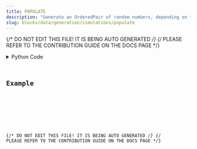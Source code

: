 ```yaml
---
title: POPULATE
description: "Generate an OrderedPair of random numbers, depending on the distribution selected and the input data."
slug: blocks/data/generation/simulations/populate
---
```


{/* DO NOT EDIT THIS FILE! IT IS BEING AUTO GENERATED */}
{/* PLEASE REFER TO THE CONTRIBUTION GUIDE ON THE DOCS PAGE */}


<PythonDocsDisplay docstring={docstring} />
<details>
<summary>Python Code</summary>



<Code code={pythonCode} lang="py" wrap theme="dracula" />

[Find this Flojoy Block on GitHub](https://github.com/flojoy-ai/blocks/blob/main/blocks/DATA/GENERATION/SIMULATIONS/POPULATE/POPULATE.py)

</details>

## Example


<GetHelpWidget />


<AppDisplay app={app} blockName="POPULATE" client:visible />


<Example />

{/* DO NOT EDIT THIS FILE! IT IS BEING AUTO GENERATED */}
{/* PLEASE REFER TO THE CONTRIBUTION GUIDE ON THE DOCS PAGE */}
